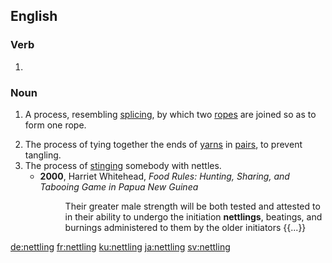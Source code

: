 ==English==

===Verb===
{{head|en|present participle}}

# {{present participle of|nettle|lang=en|nocat=1}}

===Noun===
{{en-noun|~}}

# {{label|en|ropemaking}} A process, resembling [[splicing]], by which two [[rope]]s are joined so as to form one rope.
# The process of tying together the ends of [[yarn]]s in [[pair]]s, to prevent tangling.
# The process of [[sting]]ing somebody with nettles.
#* '''2000''', Harriet Whitehead, ''Food Rules: Hunting, Sharing, and Tabooing Game in Papua New Guinea''
#*: Their greater male strength will be both tested and attested to in their ability to undergo the initiation '''nettlings''', beatings, and burnings administered to them by the older initiators {{...}}

[[de:nettling]]
[[fr:nettling]]
[[ku:nettling]]
[[ja:nettling]]
[[sv:nettling]]